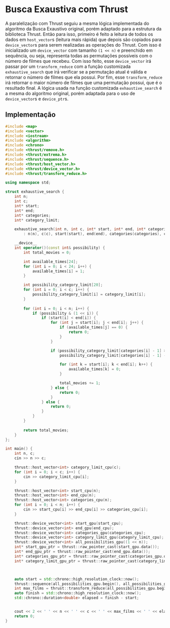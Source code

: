 # Busca Exaustiva com Thrust

A paralelização com Thrust seguiu a mesma lógica implementada do algoritmo da Busca Exaustivo original, porém adaptado para a estrutura da biblioteca Thrust. Então para isso, primeiro é feito a leitura de todos os dados em `host_vector`s (leitura mais rápida) que depois são copiados para `device_vector`s para serem realizadas as operações do Thrust. Com isso é inicializado um `device_vector` com tamanho `(1 << n)` e preenchido em sequência, ou seja, representa todas as permutações possíveis com o número de filmes que recebeu. Com isso feito, esse `device_vector` irá passar por um `transform_reduce` com a função customizada `exhaustive_search` que irá verificar se a permutação atual é válida e retornar o número de filmes que ela possui. Por fim, esse `transform_reduce` irá retornar o maior número de filmes que uma permutação possui, que é o resultado final. A lógica usada na função customizada `exhaustive_search` é a mesma do algoritmo original, porém adaptada para o uso de `device_vector`s e `device_ptr`s.

## Implementação

```cpp
#include <map>
#include <vector>
#include <iostream>
#include <algorithm>
#include <chrono>
#include <thrust/remove.h>
#include <thrust/extrema.h>
#include <thrust/sequence.h>
#include <thrust/host_vector.h>
#include <thrust/device_vector.h>
#include <thrust/transform_reduce.h> 

using namespace std;

struct exhaustive_search {
    int n;
    int c;
    int* start;
    int* end;
    int* categories;
    int* category_limit;

    exhaustive_search(int n, int c, int* start, int* end, int* categories, int* category_limit)
        : n(n), c(c), start(start), end(end), categories(categories), category_limit(category_limit) {};

    __device__
    int operator()(const int& possibility) {
        int total_movies = 0;

        int available_times[24];
        for (int i = 0; i < 24; i++) {
            available_times[i] = 1;
        }

        int possibility_category_limit[20];
        for (int i = 0; i < c; i++) {
            possibility_category_limit[i] = category_limit[i];
        }
        
        for (int i = 0; i < n; i++) {
            if (possibility & (1 << i)) {
                if (start[i] < end[i]) {
                    for (int j = start[i]; j < end[i]; j++) {
                        if (available_times[j] == 0) {
                            return 0;
                        }
                    }

                    if (possibility_category_limit[categories[i] - 1] > 0) {
                        possibility_category_limit[categories[i] - 1] -= 1;

                        for (int k = start[i]; k < end[i]; k++) {
                            available_times[k] = 0;
                        }

                        total_movies += 1;
                    } else {
                        return 0;
                    }
                } else {
                    return 0;
                }  
            }
        }
        
        return total_movies;
    }
};

int main() {
    int n, c;
    cin >> n >> c; 

    thrust::host_vector<int> category_limit_cpu(c);
    for (int i = 0; i < c; i++) {
        cin >> category_limit_cpu[i];
    }

    thrust::host_vector<int> start_cpu(n);
    thrust::host_vector<int> end_cpu(n);
    thrust::host_vector<int> categories_cpu(n);
    for (int i = 0; i < n; i++) {
        cin >> start_cpu[i] >> end_cpu[i] >> categories_cpu[i];
    }

    thrust::device_vector<int> start_gpu(start_cpu);
    thrust::device_vector<int> end_gpu(end_cpu);
    thrust::device_vector<int> categories_gpu(categories_cpu);
    thrust::device_vector<int> category_limit_gpu(category_limit_cpu);
    thrust::device_vector<int> all_possibilities_gpu((1 << n));
    int* start_gpu_ptr = thrust::raw_pointer_cast(start_gpu.data());
    int* end_gpu_ptr = thrust::raw_pointer_cast(end_gpu.data());
    int* categories_gpu_ptr = thrust::raw_pointer_cast(categories_gpu.data());
    int* category_limit_gpu_ptr = thrust::raw_pointer_cast(category_limit_gpu.data());



    auto start = std::chrono::high_resolution_clock::now();
    thrust::sequence(all_possibilities_gpu.begin(), all_possibilities_gpu.end());
    int max_films = thrust::transform_reduce(all_possibilities_gpu.begin(), all_possibilities_gpu.end(), exhaustive_search(n, c, start_gpu_ptr, end_gpu_ptr, categories_gpu_ptr, category_limit_gpu_ptr), 0.0, thrust::maximum<int>());
    auto finish = std::chrono::high_resolution_clock::now();
    std::chrono::duration<double> elapsed = finish - start;


    cout << 2 << ' ' << n << ' ' << c << ' ' << max_films << ' ' << elapsed.count() << endl;
    return 0;
}
```